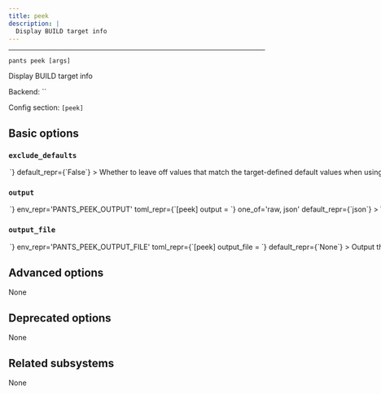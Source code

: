 ```yaml
---
title: peek
description: |
  Display BUILD target info
---
```



---

```
pants peek [args]
```

Display BUILD target info

Backend: <span className="color--primary">``</span>

Config section: <span className="color--primary">`[peek]`</span>

<span className={styles.options}>

## Basic options

### `exclude_defaults`

<Option
  cli_repr={`--[no-]peek-exclude-defaults`}
  env_repr='PANTS_PEEK_EXCLUDE_DEFAULTS'
  toml_repr={`[peek]
exclude_defaults = <bool>`}
  default_repr={`False`}
>

Whether to leave off values that match the target-defined default values when using `json` output.

</Option>

### `output`

<Option
  cli_repr={`--peek-output=<OutputOptions>`}
  env_repr='PANTS_PEEK_OUTPUT'
  toml_repr={`[peek]
output = <OutputOptions>`}
  one_of='raw, json'
  default_repr={`json`}
>

Which output style peek should use: `json` will show each target as a seperate entry, whereas `raw` will simply show the original non-normalized BUILD files.

</Option>

### `output_file`

<Option
  cli_repr={`--peek-output-file=<path>`}
  env_repr='PANTS_PEEK_OUTPUT_FILE'
  toml_repr={`[peek]
output_file = <path>`}
  default_repr={`None`}
>

Output the goal&#x27;s stdout to this file. If unspecified, outputs to stdout.

</Option>

## Advanced options

None

## Deprecated options

None

## Related subsystems

None

</span>
